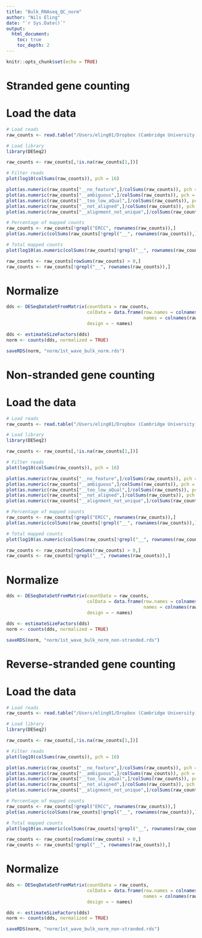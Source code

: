 ```yaml
---
title: "Bulk_RNAseq_QC_norm"
author: "Nils Eling"
date: "`r Sys.Date()`"
output: 
  html_document:
    toc: true
    toc_depth: 2
---
```


```r
knitr::opts_chunk$set(echo = TRUE)
```

# Stranded gene counting

# Load the data

```r
# Load reads
raw_counts <- read.table("/Users/eling01/Dropbox (Cambridge University)/SST_spermatocytes/Analysis/data/bulk/raw/1st_wave_bulk_all.txt", sep = "\t")

# Load library
library(DESeq2)

raw_counts <- raw_counts[,!is.na(raw_counts[1,])]

# Filter reads
plot(log10(colSums(raw_counts)), pch = 16)

plot(as.numeric(raw_counts["__no_feature",]/colSums(raw_counts)), pch = 16)
plot(as.numeric(raw_counts["__ambiguous",]/colSums(raw_counts)), pch = 16)
plot(as.numeric(raw_counts["__too_low_aQual",]/colSums(raw_counts)), pch = 16)
plot(as.numeric(raw_counts["__not_aligned",]/colSums(raw_counts)), pch = 16)
plot(as.numeric(raw_counts["__alignment_not_unique",]/colSums(raw_counts)), pch = 16)

# Percentage of mapped counts
raw_counts <- raw_counts[!grepl("ERCC", rownames(raw_counts)),]
plot(as.numeric(colSums(raw_counts[!grepl("__", rownames(raw_counts)),])/colSums(raw_counts)), pch = 16)

# Total mapped counts
plot(log10(as.numeric(colSums(raw_counts[!grepl("__", rownames(raw_counts)),]))), pch = 16)

raw_counts <- raw_counts[rowSums(raw_counts) > 0,]
raw_counts <- raw_counts[!grepl("__", rownames(raw_counts)),]
```

# Normalize

```r
dds <- DESeqDataSetFromMatrix(countData = raw_counts, 
                              colData = data.frame(row.names = colnames(raw_counts),
                                                   names = colnames(raw_counts)),
                              design = ~ names)

dds <- estimateSizeFactors(dds)
norm <- counts(dds, normalized = TRUE)

saveRDS(norm, "norm/1st_wave_bulk_norm.rds")
```

# Non-stranded gene counting

# Load the data

```r
# Load reads
raw_counts <- read.table("/Users/eling01/Dropbox (Cambridge University)/SST_spermatocytes/Analysis/data/bulk/raw/1st_wave_bulk_all_non-stranded.txt", sep = "\t")

# Load library
library(DESeq2)

raw_counts <- raw_counts[,!is.na(raw_counts[1,])]

# Filter reads
plot(log10(colSums(raw_counts)), pch = 16)

plot(as.numeric(raw_counts["__no_feature",]/colSums(raw_counts)), pch = 16)
plot(as.numeric(raw_counts["__ambiguous",]/colSums(raw_counts)), pch = 16)
plot(as.numeric(raw_counts["__too_low_aQual",]/colSums(raw_counts)), pch = 16)
plot(as.numeric(raw_counts["__not_aligned",]/colSums(raw_counts)), pch = 16)
plot(as.numeric(raw_counts["__alignment_not_unique",]/colSums(raw_counts)), pch = 16)

# Percentage of mapped counts
raw_counts <- raw_counts[!grepl("ERCC", rownames(raw_counts)),]
plot(as.numeric(colSums(raw_counts[!grepl("__", rownames(raw_counts)),])/colSums(raw_counts)), pch = 16)

# Total mapped counts
plot(log10(as.numeric(colSums(raw_counts[!grepl("__", rownames(raw_counts)),]))), pch = 16)

raw_counts <- raw_counts[rowSums(raw_counts) > 0,]
raw_counts <- raw_counts[!grepl("__", rownames(raw_counts)),]
```

# Normalize

```r
dds <- DESeqDataSetFromMatrix(countData = raw_counts, 
                              colData = data.frame(row.names = colnames(raw_counts),
                                                   names = colnames(raw_counts)),
                              design = ~ names)

dds <- estimateSizeFactors(dds)
norm <- counts(dds, normalized = TRUE)

saveRDS(norm, "norm/1st_wave_bulk_norm_non-stranded.rds")
```

# Reverse-stranded gene counting

# Load the data

```r
# Load reads
raw_counts <- read.table("/Users/eling01/Dropbox (Cambridge University)/SST_spermatocytes/Analysis/data/bulk/raw/1st_wave_bulk_all_non-stranded.txt", sep = "\t")

# Load library
library(DESeq2)

raw_counts <- raw_counts[,!is.na(raw_counts[1,])]

# Filter reads
plot(log10(colSums(raw_counts)), pch = 16)

plot(as.numeric(raw_counts["__no_feature",]/colSums(raw_counts)), pch = 16)
plot(as.numeric(raw_counts["__ambiguous",]/colSums(raw_counts)), pch = 16)
plot(as.numeric(raw_counts["__too_low_aQual",]/colSums(raw_counts)), pch = 16)
plot(as.numeric(raw_counts["__not_aligned",]/colSums(raw_counts)), pch = 16)
plot(as.numeric(raw_counts["__alignment_not_unique",]/colSums(raw_counts)), pch = 16)

# Percentage of mapped counts
raw_counts <- raw_counts[!grepl("ERCC", rownames(raw_counts)),]
plot(as.numeric(colSums(raw_counts[!grepl("__", rownames(raw_counts)),])/colSums(raw_counts)), pch = 16)

# Total mapped counts
plot(log10(as.numeric(colSums(raw_counts[!grepl("__", rownames(raw_counts)),]))), pch = 16)

raw_counts <- raw_counts[rowSums(raw_counts) > 0,]
raw_counts <- raw_counts[!grepl("__", rownames(raw_counts)),]
```

# Normalize

```r
dds <- DESeqDataSetFromMatrix(countData = raw_counts, 
                              colData = data.frame(row.names = colnames(raw_counts),
                                                   names = colnames(raw_counts)),
                              design = ~ names)

dds <- estimateSizeFactors(dds)
norm <- counts(dds, normalized = TRUE)

saveRDS(norm, "norm/1st_wave_bulk_norm_non-stranded.rds")
```